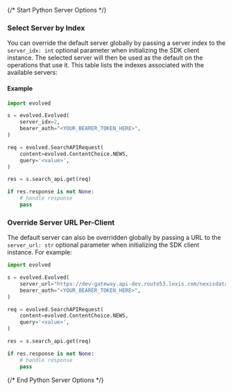 {/* Start Python Server Options */}

### Select Server by Index

You can override the default server globally by passing a server index to the `server_idx: int` optional parameter when initializing the SDK client instance. The selected server will then be used as the default on the operations that use it. This table lists the indexes associated with the available servers:



#### Example

```python
import evolved

s = evolved.Evolved(
    server_idx=2,
    bearer_auth="<YOUR_BEARER_TOKEN_HERE>",
)

req = evolved.SearchAPIRequest(
    content=evolved.ContentChoice.NEWS,
    query='<value>',
)

res = s.search_api.get(req)

if res.response is not None:
    # handle response
    pass
```


### Override Server URL Per-Client

The default server can also be overridden globally by passing a URL to the `server_url: str` optional parameter when initializing the SDK client instance. For example:
```python
import evolved

s = evolved.Evolved(
    server_url="https://dev-gateway.api-dev.route53.lexis.com/nexisdataplus",
    bearer_auth="<YOUR_BEARER_TOKEN_HERE>",
)

req = evolved.SearchAPIRequest(
    content=evolved.ContentChoice.NEWS,
    query='<value>',
)

res = s.search_api.get(req)

if res.response is not None:
    # handle response
    pass
```
{/* End Python Server Options */}
